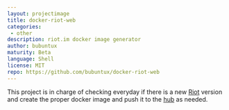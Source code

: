 ```yaml
---
layout: projectimage
title: docker-riot-web
categories: 
 - other
description: riot.im docker image generator
author: bubuntux
maturity: Beta
language: Shell
license: MIT
repo: https://github.com/bubuntux/docker-riot-web
---
```


This project is in charge of checking everyday if there is a new [Riot](https://riot.im) version and create the proper docker image and push it to the [hub](https://hub.docker.com/r/bubuntux/riot-web/) as needed.
